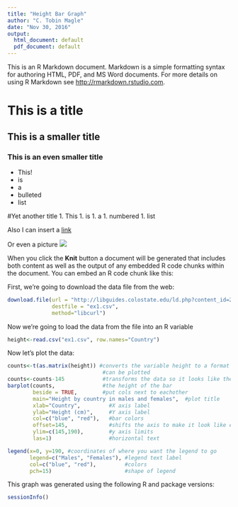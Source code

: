 ```yaml
---
title: "Height Bar Graph"
author: "C. Tobin Magle"
date: "Nov 30, 2016"
output:
  html_document: default
  pdf_document: default
---
```


This is an R Markdown document. Markdown is a simple formatting syntax for authoring HTML, PDF, and MS Word documents. For more details on using R Markdown see <http://rmarkdown.rstudio.com>.

# This is a title
## This is a smaller title
### This is an even smaller title

* This!
* is 
* a 
* bulleted 
* list 

#Yet another title 
1. This 
1. is 
1. a 
1. numbered 
1. list 

Also I can insert a [link](http://libguides.colostate.edu/data-and-donuts/rep-res)

Or even a picture ![](http://s3.amazonaws.com/libapps/accounts/108354/images/DataManagementPoster_lowres_copy.png) 

When you click the **Knit** button a document will be generated that includes both content as well as the output of any embedded R code chunks within the document. You can embed an R code chunk like this:

First, we're going to download the data file from the web: 

```r
download.file(url = "http://libguides.colostate.edu/ld.php?content_id=27156359",
              destfile = "ex1.csv", 
              method="libcurl")
```

Now we're going to load the data from the file into an R variable

```r
height<-read.csv("ex1.csv", row.names="Country")
```

Now let's plot the data:

```r

counts<-t(as.matrix(height)) #converts the variable height to a format that
                              #can be plotted
counts<-counts-145            #transforms the data so it looks like the excel plot
barplot(counts,               #the height of the bar
        beside = TRUE,        #put cols next to eachother
        main="Height by country in males and females",  #plot title
        xlab="Country",         #X axis label
        ylab="Height (cm)",     #Y axis label
        col=c("blue", "red"),   #bar colors
        offset=145,             #shifts the axis to make it look like excel
        ylim=c(145,190),        #y axis limits
        las=1)                  #horizontal text

legend(x=0, y=190, #coordinates of where you want the legend to go 
       legend=c("Males", "Females"), #legend text label
       col=c("blue", "red"),         #colors 
       pch=15)                       #shape of legend
```

This graph was generated using the following R and package versions:

```r
sessionInfo()
```